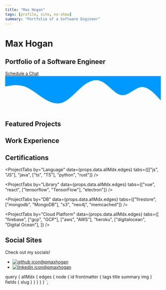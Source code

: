 ```yaml
---
title: "Max Hogan"
tags: [profile, site, no-show]
summary: "Portfolio of a Software Engineer"
---
```



<div className="full-width">
  <div id="header-block">
    <h1>Max Hogan</h1>
    <h2>Portfolio of a Software Engineer</h2>
      <a className={"big-link"} href="https://calendar.app.google/aytdj8QRwH1ZdEH18">Schedule a Chat</a>
  </div>
  <svg xmlns="http://www.w3.org/2000/svg" viewBox="0 0 1440 320">
    <path
      fill="#0099ff"
      fillOpacity="1"
      d="M0,96L30,90.7C60,85,120,75,180,96C240,117,300,171,360,208C420,245,480,267,540,240C600,213,660,139,720,90.7C780,43,840,21,900,53.3C960,85,1020,171,1080,176C1140,181,1200,107,1260,101.3C1320,96,1380,160,1410,192L1440,224L1440,0L1410,0C1380,0,1320,0,1260,0C1200,0,1140,0,1080,0C1020,0,960,0,900,0C840,0,780,0,720,0C660,0,600,0,540,0C480,0,420,0,360,0C300,0,240,0,180,0C120,0,60,0,30,0L0,0Z"
    ></path>
  </svg>
</div>

<span id="featured" />
<div className="project-tabs-sticky">
  <h2>Featured Projects</h2>
</div>
<ProjectList showImg list={props.data.allMdx.edges} filter="featured" />

<span id="work" />
<div className="project-tabs-sticky">
  <h2>Work Experience</h2>
</div>
<ProjectList showImg list={props.data.allMdx.edges} filter="work" />

<span id="certs"/>
<div className="project-tabs-sticky"><h2>Certifications</h2></div>
<ProjectList showImg list={props.data.allMdx.edges} filter="cert" />

<span id="web"/>
<ProjectTabs
  by="Type"
  data={props.data.allMdx.edges}
  tabs={["web", "game", ["cli", "CLI"], "collaborative", "joke"]}
/>

<ProjectTabs
  by="Language"
  data={props.data.allMdx.edges}
  tabs={[["js", "JS"], "java", ["ts", "TS"], "python", "rust"]}
/>

<ProjectTabs
  by="Library"
  data={props.data.allMdx.edges}
  tabs={["vue", "react", ["tensorflow", "TensorFlow"], "electron"]}
/>

<ProjectTabs
  by="DB"
  data={props.data.allMdx.edges}
  tabs={["firestore", ["mongodb", "MongoDB"], "s3", "neo4j", "memcached"]}
/>

<ProjectTabs
  by="Cloud Platform"
  data={props.data.allMdx.edges}
  tabs={[
    "firebase",
    ["gcp", "GCP"],
    ["aws", "AWS"],
    "heroku",
    ["digitalocean", "Digital Ocean"],
  ]}
/>

<span id="socials" />
<div className="project-tabs-sticky">
  <h2>Social Sites</h2>
  <p>Check out my socials!</p>
  <ul id="socials-list">
    <li>
      <a href="https://github.com/pmaxhogan"><img src="/images/github-icon.png" alt="github icon" />@pmaxhogan</a>
    </li>
    <li>
      <a href="https://www.linkedin.com/in/pmaxhogan/"><img src="/images/linkedin-icon.png" alt="linkedin icon" />@pmaxhogan</a>
    </li>
  </ul>
</div>

  query {
    allMdx {
      edges {
        node {
          id
          frontmatter {
            tags
            title
            summary
            img
          }
          fields {
            slug
          }
        }
      }
    }
  }
`;
